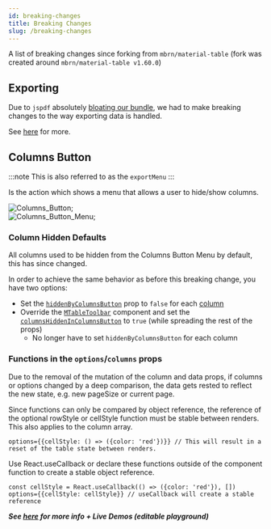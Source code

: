 ```yaml
---
id: breaking-changes
title: Breaking Changes
slug: /breaking-changes
---
```



A list of breaking changes since forking from `mbrn/material-table` (fork was created around `mbrn/material-table v1.60.0`)

## Exporting

Due to `jspdf` absolutely [bloating our bundle](https://github.com/material-table-core/core/issues/45), we had to make breaking changes to the way exporting data is handled.

See [here](/docs/api/props/options#exportmenu) for more.

## Columns Button

:::note
This is also referred to as the `exportMenu`
:::

Is the action which shows a menu that allows a user to hide/show columns.

<div style={{ textAlign: 'center' }}>
  <div>
  <img
    alt="Columns_Button"
    src={useBaseUrl('img/breaking-changes/columns-btn-before.png')}
    style={{ width: '25rem', border: '1px solid black' }}
  />;
  </div>
  <div>
  <img
    alt="Columns_Button_Menu"
    src={useBaseUrl('img/breaking-changes/columns-btn-after.png')}
    style={{ height: '15rem', width: '7.5rem', border: '1px solid black' }}
  />;
  </div>
</div>

### Column Hidden Defaults

All columns used to be hidden from the Columns Button Menu by default, this has since changed.

In order to achieve the same behavior as before this breaking change, you have two options:

  - Set the [`hiddenByColumnsButton`](http://localhost:3000/docs/api/props/columns#hiddenbycolumnsbutton) prop to `false` for each [column](http://localhost:3000/docs/api/props/columns)
  - Override the [`MTableToolbar`](/docs/api/components/mtabletoolbar) component and set the [`columnsHiddenInColumnsButton`](/docs/api/components/mtabletoolbar/#columnshiddenincolumnsbutton) to `true` (while spreading the rest of the props)
    - No longer have to set `hiddenByColumnsButton` for each column

### Functions in the `options`/`columns` props

Due to the removal of the mutation of the column and data props, if columns or options changed by a deep comparison, the data gets rested to reflect the new state, e.g. new pageSize or current page.

Since functions can only be compared by object reference, the reference of the optional rowStyle or cellStyle function must be stable between renders. This also applies to the column array.

```
options={{cellStyle: () => ({color: 'red'})}} // This will result in a reset of the table state between renders.
```

Use React.useCallback or declare these functions outside of the component function to create a stable object reference.

```
const cellStyle = React.useCallback(() => ({color: 'red'}), [])
options={{cellStyle: cellStyle}} // useCallback will create a stable reference
```

***See [here](/demos/columns/hide) for more info + Live Demos (editable playground)***
